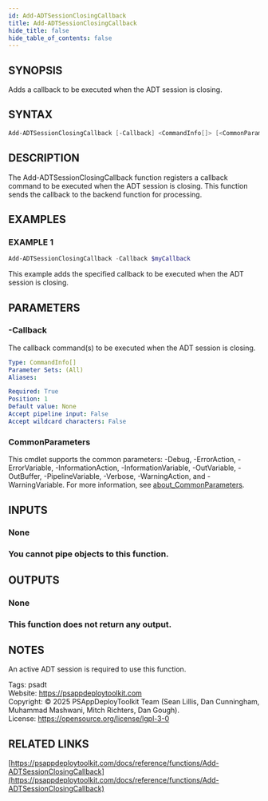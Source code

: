 ```yaml
---
id: Add-ADTSessionClosingCallback
title: Add-ADTSessionClosingCallback
hide_title: false
hide_table_of_contents: false
---
```


## SYNOPSIS

Adds a callback to be executed when the ADT session is closing.

## SYNTAX

```powershell
Add-ADTSessionClosingCallback [-Callback] <CommandInfo[]> [<CommonParameters>]
```

## DESCRIPTION

The Add-ADTSessionClosingCallback function registers a callback command to be executed when the ADT session is closing.
This function sends the callback to the backend function for processing.

## EXAMPLES

### EXAMPLE 1

```powershell
Add-ADTSessionClosingCallback -Callback $myCallback
```

This example adds the specified callback to be executed when the ADT session is closing.

## PARAMETERS

### -Callback

The callback command(s) to be executed when the ADT session is closing.

```yaml
Type: CommandInfo[]
Parameter Sets: (All)
Aliases:

Required: True
Position: 1
Default value: None
Accept pipeline input: False
Accept wildcard characters: False
```

### CommonParameters

This cmdlet supports the common parameters: -Debug, -ErrorAction, -ErrorVariable, -InformationAction, -InformationVariable, -OutVariable, -OutBuffer, -PipelineVariable, -Verbose, -WarningAction, and -WarningVariable. For more information, see [about_CommonParameters](http://go.microsoft.com/fwlink/?LinkID=113216).

## INPUTS

### None

### You cannot pipe objects to this function.
## OUTPUTS

### None

### This function does not return any output.
## NOTES
An active ADT session is required to use this function.

Tags: psadt<br />
Website: https://psappdeploytoolkit.com<br />
Copyright: © 2025 PSAppDeployToolkit Team (Sean Lillis, Dan Cunningham, Muhammad Mashwani, Mitch Richters, Dan Gough).<br />
License: https://opensource.org/license/lgpl-3-0

## RELATED LINKS

[https://psappdeploytoolkit.com/docs/reference/functions/Add-ADTSessionClosingCallback](https://psappdeploytoolkit.com/docs/reference/functions/Add-ADTSessionClosingCallback)
